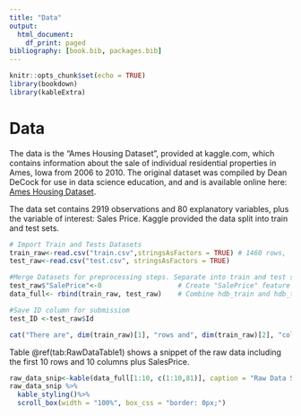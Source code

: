 ```yaml
---
title: "Data"
output:
  html_document:
    df_print: paged
bibliography: [book.bib, packages.bib]
---
```

```r
knitr::opts_chunk$set(echo = TRUE)
library(bookdown)
library(kableExtra)
```

# Data 
The data is the  "Ames Housing Dataset", provided at kaggle.com, which contains information about the sale of individual residential properties in Ames, Iowa from 2006 to 2010. The original dataset was compiled by Dean DeCock for use in data science education, and and is available online here: [Ames Housing Dataset](http://www.amstat.org/publications/jse/v19n3/decock/AmesHousing.xls). 

The data set contains 2919 observations and 80 explanatory variables, plus the variable of interest: Sales Price. Kaggle provided the data split into train and test sets. 


```r
# Import Train and Tests Datasets
train_raw<-read.csv("train.csv",stringsAsFactors = TRUE) # 1460 rows,  81 columns
test_raw<-read.csv("test.csv", stringsAsFactors = TRUE)

#Merge Datasets for preprocessing steps. Separate into train and test sets later for modeling and prediction. 
test_raw$"SalePrice"<-0                   # Create "SalePrice" feature for test set
data_full<- rbind(train_raw, test_raw)    # Combine hdb_train and hdb_test

#Save ID column for submissiom
test_ID <-test_raw$Id

```


```r
cat("There are", dim(train_raw)[1], "rows and", dim(train_raw)[2], "columns in the Train data-set.\nThere are", dim(test_raw)[1], "rows and", dim(test_raw)[2], "columns in the Test data-set.\nThere are", dim(data_full)[1], "rows and", dim(data_full)[2], "columns in the combined data-set.")
```
Table \@ref(tab:RawDataTable1) shows a snippet of the raw data including the first 10 rows and 10 columns plus SalesPrice.

```r
raw_data_snip<-kable(data_full[1:10, c(1:10,81)], caption = "Raw Data Snippet", booktabs = TRUE)
raw_data_snip %>%
  kable_styling()%>%
  scroll_box(width = "100%", box_css = "border: 0px;")

```